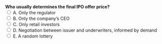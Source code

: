 ::: {.question-block}
<form onsubmit="event.preventDefault(); checkAnswer('module1_mcq_q61')" data-correct-answer="D"> 
  <strong style="display: block;">Who usually determines the final IPO offer price?</strong> 
  <label><input type="radio" name="module1_mcq_q61" value="A"> A. Only the regulator</label><br>
  <label><input type="radio" name="module1_mcq_q61" value="B"> B. Only the company’s CEO</label><br>
  <label><input type="radio" name="module1_mcq_q61" value="C"> C. Only retail investors</label><br>
  <label><input type="radio" name="module1_mcq_q61" value="D"> D. Negotiation between issuer and underwriters, informed by demand</label><br>
  <label><input type="radio" name="module1_mcq_q61" value="E"> E. A random lottery</label><br>
</form> 

<div id="feedback-module1_mcq_q61" class="feedback" data-status="" style="display:none;"> 
✅ Correct: D. The IPO price is negotiated between the issuer and underwriters, using bookbuilding data. 
</div> 
:::
